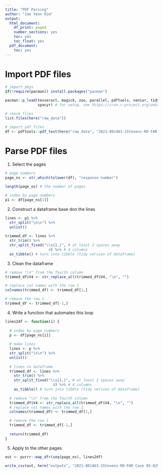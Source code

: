 ```yaml
---
title: "PDF Parsing"
author: "Jae Yeon Kim"
output:
  html_document:
    df_print: paged
    number_sections: yes
    toc: yes
    toc_float: yes
  pdf_document:
    toc: yes
---
```


# Import PDF files 

```r
# import pkgs 
if(!require(pacman)) install.packages("pacman")

pacman::p_load(tesseract, magick, zoo, parallel, pdftools, naniar, tidyverse, here, glue, purrr, 
               spacyr) # for setup, see https://cran.r-project.org/web/packages/spacyr/vignettes/using_spacyr.html

# check files 
list.files(here("raw_data"))

# import pdf files 
df <- pdftools::pdf_text(here("raw_data", "2021-001463-1Stevens-RD-FAR Case 95-029-RR.pdf")) # the largest file (in terms of size)
```

# Parse PDF files 

1. Select the pages  

```r
# page numbers 
page_ns <- str_which(tolower(df), "response number")

length(page_ns) # the number of pages

# index by page numbers
p1 <- df[page_ns[1]]
```

2. Construct a dataframe base don the lines 

```r
lines <- p1 %>%
  str_split("\n\n") %>%
  unlist()
  
trimmed_df <- lines %>% 
  str_trim() %>%
  str_split_fixed("\\s{2,}", # at least 2 spaces away 
                    4) %>% # 4 columns 
  as_tibble() # turn into tibble (tidy version of dataframe)
```

3. Clean the dataframe 

```r
# remove "\n" from the fourth column
trimmed_df$V4 <- str_replace_all(trimmed_df$V4, "\n", "") 

# replace col names with the row 1 
colnames(trimmed_df) <- trimmed_df[1,]

# remove the row 1 
trimmed_df <- trimmed_df[-1,] 
```

4. Write a function that automates this loop 

```r
lines2df <- function(i) {
  
  # index by page numbers
  p <- df[page_ns[i]]
  
  # make lines 
  lines <- p %>%
  str_split("\n\n") %>%
  unlist()
  
  # lines to dataframe 
  trimmed_df <- lines %>% 
    str_trim() %>%
    str_split_fixed("\\s{2,}", # at least 2 spaces away 
                      4) %>% # 4 columns 
    as_tibble() # turn into tibble (tidy version of dataframe)
 
  # remove "\n" from the fourth column
  trimmed_df$V4 <- str_replace_all(trimmed_df$V4, "\n", "") 
  # replace col names with the row 1  
  colnames(trimmed_df) <- trimmed_df[1,]

  # remove the row 1 
  trimmed_df <- trimmed_df[-1,]
  
  return(trimmed_df)
}
```

5. Apply to the other pages

```r
out <- purrr::map_dfr(seq(page_ns), lines2df)

write_csv(out, here("outputs", "2021-001463-1Stevens-RD-FAR Case 95-029-RR.csv"))
```